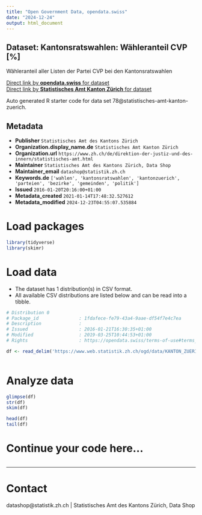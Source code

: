 ```yaml
---
title: "Open Government Data, opendata.swiss"
date: "2024-12-24"
output: html_document
---
```


## Dataset: Kantonsratswahlen: Wähleranteil CVP [%]

Wähleranteil aller Listen der Partei CVP bei den Kantonsratswahlen

[Direct link by **opendata.swiss** for dataset](https://opendata.swiss/de/dataset/krw-wahleranteil-cvp)<br>
[Direct link by **Statistisches Amt Kanton Zürich** for dataset](https://www.zh.ch/de/politik-staat/gemeinden/gemeindeportraet.html)

Auto generated R starter code for data set 78@statistisches-amt-kanton-zuerich.

## Metadata

- **Publisher** `Statistisches Amt des Kantons Zürich`
- **Organization.display_name.de** `Statistisches Amt Kanton Zürich`
- **Organization.url** `https://www.zh.ch/de/direktion-der-justiz-und-des-innern/statistisches-amt.html`
- **Maintainer** `Statistisches Amt des Kantons Zürich, Data Shop`
- **Maintainer_email** `datashop@statistik.zh.ch`
- **Keywords.de** `['wahlen', 'kantonsratswahlen', 'kantonzuerich', 'parteien', 'bezirke', 'gemeinden', 'politik']`
- **Issued** `2016-01-20T20:16:00+01:00`
- **Metadata_created** `2021-01-14T17:48:32.527612`
- **Metadata_modified** `2024-12-23T04:55:07.535884`


# Load packages

```r

library(tidyverse)
library(skimr)

```

# Load data

-   The dataset has 1 distribution(s) in CSV format.
-   All available CSV distributions are listed below and can be read into a tibble.

```r

# Distribution 0
# Package_id               : 1fdafece-fe79-43a4-9aae-df54f7e4c7ea
# Description              : 
# Issued                   : 2016-01-21T16:30:35+01:00
# Modified                 : 2019-03-25T10:44:53+01:00
# Rights                   : https://opendata.swiss/terms-of-use#terms_by

df <- read_delim('https://www.web.statistik.zh.ch/ogd/data/KANTON_ZUERICH_114.csv')



```

# Analyze data

```r

glimpse(df)
str(df)
skim(df)

head(df)
tail(df)

```

# Continue your code here...

```r

```

------------------------------------------------------------------------

# Contact

datashop@statistik.zh.ch | Statistisches Amt des Kantons Zürich, Data Shop
